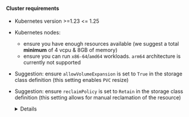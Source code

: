 
#### Cluster requirements
* Kubernetes version >=1.23 <= 1.25
* Kubernetes nodes:
    - ensure you have enough resources available (we suggest a total **minimum** of 4 vcpu & 8GB of memory)
    - ensure you can run `x86-64`/`amd64` workloads. `arm64` architecture is currently not supported
* Suggestion: ensure `allowVolumeExpansion` is set to `True` in the storage class definition (this setting enables `PVC` resize)

  <ExpandableVolumeSnippet/>

* Suggestion: ensure `reclaimPolicy` is set to `Retain` in the storage class definition (this setting allows for manual reclamation of the resource)
    <details>

    The `Retain` reclaim policy allows for manual reclamation of the resource. When the PersistentVolumeClaim is deleted, the PersistentVolume still exists and the volume is considered "released".
    But it is not yet available for another claim because the previous claimant's data remains on the volume (see the [official documentation](https://kubernetes.io/docs/concepts/storage/persistent-volumes/#reclaiming)).

    This can become useful in case your need to reprovision a pod/statefulset but you don't want to lose the underlying data

    To verify which `reclaimPolicy` your default storage class is using you can run:

    ```shell
    kubectl get storageclass -o json | jq '.items[].reclaimPolicy'
    "Retain"
    ```

    If your storage class allows it, you can modify the `reclaimPolicy` by running:

    ```shell
    DEFAULT_STORAGE_CLASS=$(kubectl get storageclass -o=jsonpath='{.items[?(@.metadata.annotations.storageclass\.kubernetes\.io/is-default-class=="true")].metadata.name}')
    kubectl patch storageclass "$DEFAULT_STORAGE_CLASS" -p '{"reclaimPolicy": "Retain"}'
    storageclass.storage.k8s.io/gp2 patched
    ```

    </details>
